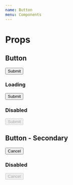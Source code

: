 ```yaml
---
name: Button
menu: Components
---
```



# Props

<Props of={Button} />

## Button

<Playground>
  <Button style={{ margin: 20 }}>Submit</Button>
</Playground>

### Loading

<Playground>
  <Button style={{ margin: 20 }} loading={true}>Submit</Button>
</Playground>

### Disabled

<Playground>
  <Button style={{ margin: 20 }} disabled={true}>Submit</Button>
</Playground>

## Button - Secondary

<Playground>
  <Button style={{ margin: 20 }} kind="secondary">Cancel</Button>
</Playground>

### Disabled

<Playground>
  <Button style={{ margin: 20 }} kind="secondary" disabled={true}>Cancel</Button>
</Playground>
